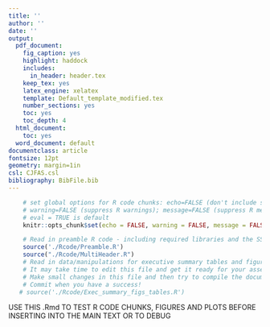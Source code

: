 ```yaml
---
title: ''
author: ''
date: ''
output:
  pdf_document:
    fig_caption: yes
    highlight: haddock
    includes:
      in_header: header.tex
    keep_tex: yes
    latex_engine: xelatex
    template: Default_template_modified.tex
    number_sections: yes
    toc: yes
    toc_depth: 4
  html_document:
    toc: yes
  word_document: default
documentclass: article
fontsize: 12pt
geometry: margin=1in
csl: CJFAS.csl
bibliography: BibFile.bib
---
```

```r
    # set global options for R code chunks: echo=FALSE (don't include source code); 
    # warning=FALSE (suppress R warnings); message=FALSE (suppress R messages)
    # eval = TRUE is default
    knitr::opts_chunk$set(echo = FALSE, warning = FALSE, message = FALSE)
```

```r
    # Read in preamble R code - including required libraries and the SS file(s)
    source('./Rcode/Preamble.R')
    source("./Rcode/MultiHeader.R")
    # Read in data/manipulations for executive summary tables and figures
    # It may take time to edit this file and get it ready for your assessment
    # Make small changes in this file and then try to compile the document
    # Commit when you have a success!
   # source('./Rcode/Exec_summary_figs_tables.R')
```

USE THIS .Rmd TO TEST R CODE CHUNKS, FIGURES AND PLOTS BEFORE INSERTING INTO THE MAIN TEXT OR TO DEBUG


\FloatBarrier



 
